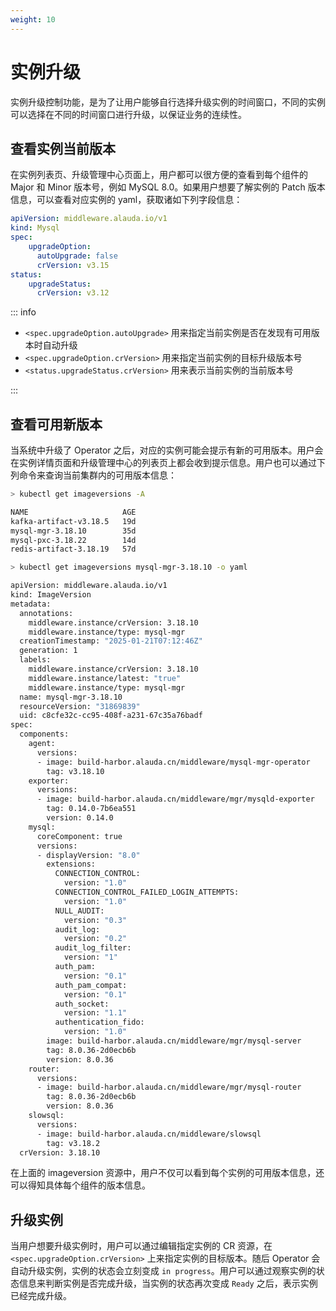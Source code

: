 ```yaml
---
weight: 10
---
```


# 实例升级

实例升级控制功能，是为了让用户能够自行选择升级实例的时间窗口，不同的实例可以选择在不同的时间窗口进行升级，以保证业务的连续性。

## 查看实例当前版本

在实例列表页、升级管理中心页面上，用户都可以很方便的查看到每个组件的 Major 和 Minor 版本号，例如 MySQL 8.0。如果用户想要了解实例的 Patch 版本信息，可以查看对应实例的 yaml，获取诸如下列字段信息：

```yaml
apiVersion: middleware.alauda.io/v1
kind: Mysql
spec:
    upgradeOption:
      autoUpgrade: false
      crVersion: v3.15
status:
    upgradeStatus:
      crVersion: v3.12
```

::: info

- `<spec.upgradeOption.autoUpgrade>` 用来指定当前实例是否在发现有可用版本时自动升级
- `<spec.upgradeOption.crVersion>` 用来指定当前实例的目标升级版本号
- `<status.upgradeStatus.crVersion>` 用来表示当前实例的当前版本号

:::

## 查看可用新版本

当系统中升级了 Operator 之后，对应的实例可能会提示有新的可用版本。用户会在实例详情页面和升级管理中心的列表页上都会收到提示信息。用户也可以通过下列命令来查询当前集群内的可用版本信息：

```bash
> kubectl get imageversions -A

NAME                     AGE
kafka-artifact-v3.18.5   19d
mysql-mgr-3.18.10        35d
mysql-pxc-3.18.22        14d
redis-artifact-3.18.19   57d

> kubectl get imageversions mysql-mgr-3.18.10 -o yaml

apiVersion: middleware.alauda.io/v1
kind: ImageVersion
metadata:
  annotations:
    middleware.instance/crVersion: 3.18.10
    middleware.instance/type: mysql-mgr
  creationTimestamp: "2025-01-21T07:12:46Z"
  generation: 1
  labels:
    middleware.instance/crVersion: 3.18.10
    middleware.instance/latest: "true"
    middleware.instance/type: mysql-mgr
  name: mysql-mgr-3.18.10
  resourceVersion: "31869839"
  uid: c8cfe32c-cc95-408f-a231-67c35a76badf
spec:
  components:
    agent:
      versions:
      - image: build-harbor.alauda.cn/middleware/mysql-mgr-operator
        tag: v3.18.10
    exporter:
      versions:
      - image: build-harbor.alauda.cn/middleware/mgr/mysqld-exporter
        tag: 0.14.0-7b6ea551
        version: 0.14.0
    mysql:
      coreComponent: true
      versions:
      - displayVersion: "8.0"
        extensions:
          CONNECTION_CONTROL:
            version: "1.0"
          CONNECTION_CONTROL_FAILED_LOGIN_ATTEMPTS:
            version: "1.0"
          NULL_AUDIT:
            version: "0.3"
          audit_log:
            version: "0.2"
          audit_log_filter:
            version: "1"
          auth_pam:
            version: "0.1"
          auth_pam_compat:
            version: "0.1"
          auth_socket:
            version: "1.1"
          authentication_fido:
            version: "1.0"
        image: build-harbor.alauda.cn/middleware/mgr/mysql-server
        tag: 8.0.36-2d0ecb6b
        version: 8.0.36
    router:
      versions:
      - image: build-harbor.alauda.cn/middleware/mgr/mysql-router
        tag: 8.0.36-2d0ecb6b
        version: 8.0.36
    slowsql:
      versions:
      - image: build-harbor.alauda.cn/middleware/slowsql
        tag: v3.18.2
  crVersion: 3.18.10
```

在上面的 imageversion 资源中，用户不仅可以看到每个实例的可用版本信息，还可以得知具体每个组件的版本信息。

## 升级实例

当用户想要升级实例时，用户可以通过编辑指定实例的 CR 资源，在 `<spec.upgradeOption.crVersion>` 上来指定实例的目标版本。随后 Operator 会自动升级实例，实例的状态会立刻变成 `in progress`。用户可以通过观察实例的状态信息来判断实例是否完成升级，当实例的状态再次变成 `Ready` 之后，表示实例已经完成升级。
